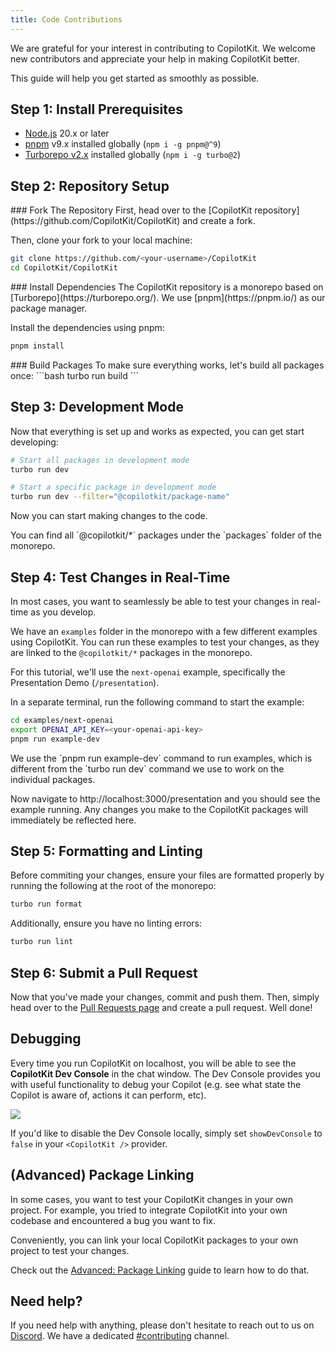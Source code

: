 ```yaml
---
title: Code Contributions
---
```


We are grateful for your interest in contributing to CopilotKit. We welcome new contributors and appreciate your help in making CopilotKit better.

This guide will help you get started as smoothly as possible.

## Step 1: Install Prerequisites

- [Node.js](https://nodejs.org/en/) 20.x or later
- [pnpm](https://pnpm.io/) v9.x installed globally (`npm i -g pnpm@^9`)
- [Turborepo v2.x](https://turborepo.org/) installed globally (`npm i -g turbo@2`)

## Step 2: Repository Setup

<Steps>
  <Step>
  ### Fork The Repository
  First, head over to the [CopilotKit repository](https://github.com/CopilotKit/CopilotKit) and create a fork.

  Then, clone your fork to your local machine:
  ```bash
  git clone https://github.com/<your-username>/CopilotKit
  cd CopilotKit/CopilotKit
  ```
  </Step>
  <Step>
  ### Install Dependencies
  <Callout type="info">
    The CopilotKit repository is a monorepo based on [Turborepo](https://turborepo.org/).
    We use [pnpm](https://pnpm.io/) as our package manager.
  </Callout>

  Install the dependencies using pnpm:
  ```bash
  pnpm install
  ```
  </Step>
  <Step>
  ### Build Packages
  To make sure everything works, let's build all packages once:
  ```bash
  turbo run build
  ```
  </Step>
</Steps>

## Step 3: Development Mode
Now that everything is set up and works as expected, you can get start developing:

```bash
# Start all packages in development mode
turbo run dev

# Start a specific package in development mode
turbo run dev --filter="@copilotkit/package-name"
```

Now you can start making changes to the code.

<Callout type="info">
You can find all `@copilotkit/*` packages under the `packages` folder of the monorepo.
</Callout>

## Step 4: Test Changes in Real-Time

In most cases, you want to seamlessly be able to test your changes in real-time as you develop.

We have an `examples` folder in the monorepo with a few different examples using CopilotKit. You can run these examples to test your changes, as they are linked to the `@copilotkit/*` packages in the monorepo.

For this tutorial, we'll use the `next-openai` example, specifically the Presentation Demo (`/presentation`).

In a separate terminal, run the following command to start the example:

```bash
cd examples/next-openai
export OPENAI_API_KEY=<your-openai-api-key>
pnpm run example-dev
```

<Callout type="info">
We use the `pnpm run example-dev` command to run examples, which is different from the `turbo run dev` command we use to work on the individual packages.
</Callout>

Now navigate to http://localhost:3000/presentation and you should see the example running. Any changes you make to the CopilotKit packages will immediately be reflected here.

## Step 5: Formatting and Linting

Before commiting your changes, ensure your files are formatted properly by running the following at the root of the monorepo:
```bash
turbo run format
```

Additionally, ensure you have no linting errors:
```bash
turbo run lint
```

## Step 6: Submit a Pull Request

Now that you've made your changes, commit and push them. Then, simply head over to the [Pull Requests page](https://github.com/CopilotKit/CopilotKit/pulls) and create a pull request. Well done!

## Debugging

Every time you run CopilotKit on localhost, you will be able to see the **CopilotKit Dev Console** in the chat window. The Dev Console provides you with useful functionality to debug your Copilot (e.g. see what state the Copilot is aware of, actions it can perform, etc).

<Frame description="CopilotKit Dev Console">
  <img
    src="/images/contributing/copilotkit-dev-console.png"
    className="w-auto max-w-[420px]"
  />
</Frame>

If you'd like to disable the Dev Console locally, simply set `showDevConsole` to `false` in your `<CopilotKit />` provider.

## (Advanced) Package Linking

 In some cases, you want to test your CopilotKit changes in your own project. For example, you tried to integrate CopilotKit into your own codebase and encountered a bug you want to fix.

 Conveniently, you can link your local CopilotKit packages to your own project to test your changes.

 Check out the [Advanced: Package Linking](/contributing/code-contributions/package-linking) guide to learn how to do that.

## Need help?

If you need help with anything, please don't hesitate to reach out to us on [Discord](https://discord.gg/6dffbvGU3D). We have a dedicated [#contributing](https://discord.com/channels/1122926057641742418/1183863183149117561) channel.
